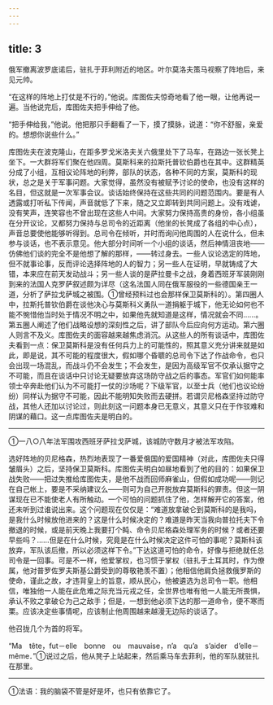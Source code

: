 ```yaml
---
---
---
```

title: 3
---





俄军撤离波罗底诺后，驻扎于菲利附近的地区。叶尔莫洛夫策马视察了阵地后，来见元帅。

“在这样的阵地上打仗是不行的，”他说。库图佐夫惊奇地看了他一眼，让他再说一遍。当他说完后，库图佐夫把手伸给了他。

“把手伸给我，”他说。他把那只手翻看了一下，摸了摸脉，说道：“你不舒服，亲爱的。想想你说些什么。”

库图佐夫在波克隆山，在距多罗戈米洛夫关六俄里处下了马车，在路边一张长凳上坐下。一大群将军们聚在他四周。莫斯科来的拉斯托普钦伯爵也在其中。这群精英分成了小组，互相议论阵地的利弊，部队的状态，各种不同的方案，莫斯科的现状，总之是关于军事问题。大家觉得，虽然没有被赋予讨论的使命，也没有这样的名目，但这就是一次军事会议。谈话始终保持在这些共同的问题范围内。要是有人透露或打听私下传闻，声音就低了下来，随之又立即转到共同问题上。没有戏谑，没有笑声，连笑容也不曾出现在这些人中间。大家努力保持高贵的身份，各小组虽在分开议论，又都努力保持与总司令的近距离（他坐的长凳成了各组的中心点），声音总要使他能够听得到。总司令在倾听，并时而询问他周围的人在说什么，但未参与谈话，也不表示意见。他大部分时间听一个小组的谈话，然后神情沮丧地——仿佛他们谈的完全不是他想了解的那样，——转过身去。一些人议论选定的阵地，但不就事论事，反而评论选择阵地的人的智力；另一些人在证明，早就铸成了大错，本来应在前天发动战斗；另一些人谈的是萨拉曼卡之战，身着西班牙军装刚刚到来的法国人克罗萨叙述颇为详尽（这名法国人同在俄军服役的一些德国亲王一道，分析了萨拉戈萨城之被围。①曾经预料过也会那样保卫莫斯科的）。第四圈人中，拉斯托普钦伯爵在谈他决心与莫斯科义勇队一道捐躯于城下，他无论如何也不能不惋惜他当时处于情况不明之中，如果他先就知道是这样，情况就会不同……。第五圈人阐述了他们战略设想的深刻性之后，讲了部队今后应向何方运动。第六圈人则言不及义。库图佐夫的面容越来越焦虑消沉。从这些人的所有谈话中，库图佐夫看到一点：保卫莫斯科是没有任何兵力上的可能性的，照其意义充分讲来就是如此，即是说，其不可能的程度很大，假如哪个昏聩的总司令下达了作战命令，也只会出现一场混乱，而战斗仍不会发生；不会发生，是因为高级军官不仅承认据守之不可能，而且在谈话中只讨论无疑要放弃这场防守战之后的事态。军官们如何能率领士卒奔赴他们认为不可能打一仗的沙场呢？下级军官，以至士兵（他们也议论纷纷）同样认为据守不可能，因此不能明知失败而去硬拼。若谓贝尼格森坚持过防守战，其他人还加以讨论过，则此刻这一问题本身已无意义，其意义只在于作驳难和阴谋的藉口。这一点库图佐夫是明白的。

--------

①一八○八年法军围攻西班牙萨拉戈萨城，该城防守数月才被法军攻陷。

选好阵地的贝尼格森，热烈地表现了一番爱俄国的爱国精神（对此，库图佐夫只得皱眉头）之后，坚持保卫莫斯科。库图佐夫明白如昼地看到了他的目的：如果保卫战失败——把过失推给库图佐夫，是他不战而回师麻雀山，但假如成功呢——则记在自己帐上，要是不采纳建议么——则可为自己开脱放弃莫斯科的罪责。但这一阴谋现在已不能使老人有所触动。一个可怕的问题抓住了他，怎样解开它的答案，他还未听到过谁说出来。这个问题现在仅仅是：“难道放拿破仑到莫斯科的是我吗，是我什么时候放他进来的？这是什么时候决定的？难道是昨天当我向普拉托夫下令撤退的时候，或是前天晚上我要打个盹、命令贝尼格森处理军务的时候？或者还要早些吗？……但是在什么时候，究竟是在什么时候决定这件可怕的事呢？莫斯科该放弃，军队该后撤，所以必须这样下令。”下达这道可怕的命令，好像与拒绝就任总司令是一回事。可是不一样，他爱掌权，也习惯于掌权（驻扎于土耳其时，作为僚属，他对普罗佐罗夫斯基公爵受到的尊敬艳羡不置）；他相信他肩负拯救俄罗斯的使命，谨此之故，才违背皇上的旨意，顺从民心，他被遴选为总司令一职。他相信，唯独他一人能在此危难之际充当元戎之任，全世界也唯有他一人能无所畏惧，承认不败之拿破仑为己之敌手；但是，一想到他必须下达的那一道命令，便不寒而栗。应该决定些事情呢，应该制止他周围越来越漫无边际的谈话了。

他召拢几个为首的将军。

“Ma　tête，fut－elle　bonne　ou　mauvaise，n’a　qu’a　s’aider　d’elle－même．”①说过之后，他从凳子上站起来，然后乘马车去菲利，他的军队就驻扎在那里。

--------

①法语：我的脑袋不管是好是坏，也只有依靠它了。